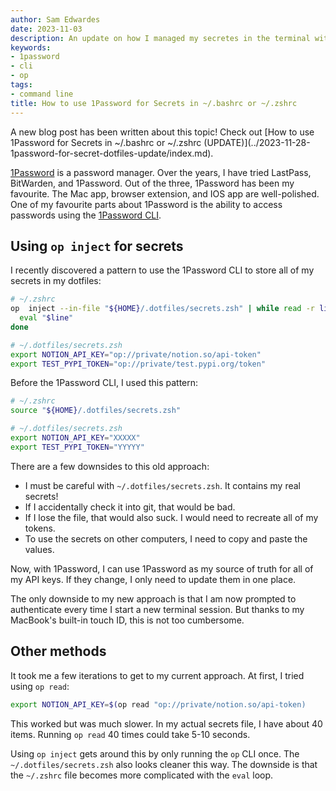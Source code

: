 ```yaml
---
author: Sam Edwardes
date: 2023-11-03
description: An update on how I managed my secretes in the terminal with 1Password..
keywords:
- 1password
- cli
- op
tags:
- command line
title: How to use 1Password for Secrets in ~/.bashrc or ~/.zshrc
---
```



<Callout title="Update">
A new blog post has been written about this topic! Check out [How to use 1Password for Secrets in ~/.bashrc or ~/.zshrc (UPDATE)](../2023-11-28-1password-for-secret-dotfiles-update/index.md).
</Callout>

[1Password](https://1password.com) is a password manager. Over the years, I have tried LastPass, BitWarden, and 1Password. Out of the three, 1Password has been my favourite. The Mac app, browser extension, and IOS app are well-polished. One of my favourite parts about 1Password is the ability to access passwords using the [1Password CLI](https://developer.1password.com/docs/cli/).

## Using `op inject` for secrets

I recently discovered a pattern to use the 1Password CLI to store all of my secrets in my dotfiles:

```bash
# ~/.zshrc
op  inject --in-file "${HOME}/.dotfiles/secrets.zsh" | while read -r line; do
  eval "$line"
done
```

```bash
# ~/.dotfiles/secrets.zsh
export NOTION_API_KEY="op://private/notion.so/api-token"
export TEST_PYPI_TOKEN="op://private/test.pypi.org/token"
```

<!--truncate-->

Before the 1Password CLI, I used this pattern:

```bash
# ~/.zshrc
source "${HOME}/.dotfiles/secrets.zsh"
```

```bash
# ~/.dotfiles/secrets.zsh
export NOTION_API_KEY="XXXXX"
export TEST_PYPI_TOKEN="YYYYY"
```

There are a few downsides to this old approach:

- I must be careful with `~/.dotfiles/secrets.zsh`. It contains my real secrets!
- If I accidentally check it into git, that would be bad.
- If I lose the file, that would also suck. I would need to recreate all of my tokens.
- To use the secrets on other computers, I need to copy and paste the values.

Now, with 1Password, I can use 1Password as my source of truth for all of my API keys. If they change, I only need to update them in one place.

The only downside to my new approach is that I am now prompted to authenticate every time I start a new terminal session. But thanks to my MacBook's built-in touch ID, this is not too cumbersome.

## Other methods

It took me a few iterations to get to my current approach. At first, I tried using `op read`:

```bash
export NOTION_API_KEY=$(op read "op://private/notion.so/api-token)
```

This worked but was much slower. In my actual secrets file, I have about 40 items. Running `op read` 40 times could take 5-10 seconds.

Using `op inject` gets around this by only running the `op` CLI once. The `~/.dotfiles/secrets.zsh` also looks cleaner this way. The downside is that the `~/.zshrc` file becomes more complicated with the `eval` loop.
